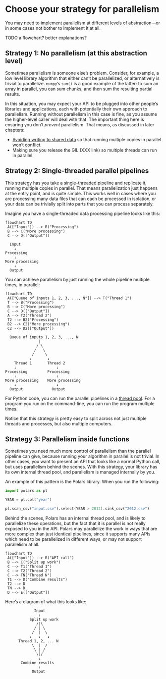 # Choose your strategy for parallelism

You may need to implement parallelism at different levels of abstraction—or in some cases not bother to implement it at all.

TODO a flowchart? better explanations?

## Strategy 1: No parallelism (at this abstraction level)

Sometimes parallelism is someone else's problem.
Consider, for example, a low level library algorithm that either can't be parallelized, or alternatively is trivial to parallelize.
`numpy`'s `sum()` is a good example of the latter: to sum an array in parallel, you can sum chunks, and then sum the resulting partial results.

In this situation, you may expect your API to be plugged into other people's libraries and applications, each with potentially their own approach to parallelism.
Running without parallelism in this case is fine, as you assume the higher-level caller will deal with that.
The important thing here is ensuring you don't _prevent_ parallelism.
That means, as discussed in later chapters:

* [Avoiding writing to shared data](020_race_conditions.qmd) so that running multiple copies in parallel won't conflict.
* Making sure you release the GIL (XXX link) so multiple threads can run in parallel.

## Strategy 2: Single-threaded parallel pipelines

This strategy has you take a single-threaded pipeline and replicate it, running multiple copies in parallel.
That means parallelization just happens at the entry point, and is quite simple.
This works well in cases where you are processing many data files that can each be processed in isolation, or your data can be trivially split into parts that you can process separately.

Imagine you have a single-threaded data processing pipeline looks like this:

::: {.content-hidden when-format="markdown"}
```mermaid
flowchart TD
 A(["Input"]) --> B("Processing")
 B --> C("More processing")
 C --> D(["Output"])
```
:::

::: {.content-hidden unless-format="markdown"}
```
  Input
    ↓
Processing
    ↓
More processing
    ↓
  Output
```
:::

You can achieve parallelism by just running the whole pipeline multiple times, in parallel:

::: {.content-hidden when-format="markdown"}
```mermaid
flowchart TD
 A(["Queue of inputs 1, 2, 3, ..., N"]) --> T("Thread 1")
 T --> B("Processing")
 B --> C("More processing")
 C --> D(["Output"])
 A --> T2("Thread 2")
 T2 --> B2("Processing")
 B2 --> C2("More processing")
 C2 --> D2(["Output"])
```
:::

::: {.content-hidden unless-format="markdown"}
```
  Queue of inputs 1, 2, 3, ..., N
               |
              / \
             /   \
            /     \
           ↓       ↓
    Thread 1       Thread 2
    ↓                  ↓
Processing         Processing
    ↓                  ↓
More processing    More processing
    ↓                  ↓
  Output             Output
```
:::

For Python code, you can run the parallel pipelines in a [thread pool](005_thread_pool.qmd).
For a program you run on the command-line, you can run the program multiple times.

Notice that this strategy is pretty easy to split across not just multiple threads and processes, but also multiple computers.

## Strategy 3: Parallelism inside functions

Sometimes you need much more control of parallelism than the parallel pipeline can give, because running your algorithm in parallel is not trivial.
In other cases, you want to present an API that looks like a normal Python call, but uses parallelism behind the scenes.
With this strategy, your library has its own internal thread pool, and parallelism is managed internally by you.

An example of this pattern is the Polars library.
When you run the following:

```python
import polars as pl

YEAR = pl.col("year")

pl.scan_csv("input.csv").select(YEAR > 2012).sink_csv("2012.csv")
```

Behind the scenes, Polars has an internal thread pool, and is likely to parallelize these operations, but the fact that it is parallel is not really exposed to you in the API.
Polars may parallelize the work in ways that are more complex than just identical pipelines, since it supports many APIs which need to be parallelized in different ways, or may not support parallelism at all.

::: {.content-hidden when-format="markdown"}
```mermaid
flowchart TD
 A(["Input"]) --> B("API call")
 B --> C("Split up work")
 C --> T1("Thread 1")
 C --> T2("Thread 2")
 C --> TN("Thread N")
 T1 --> D("Combine results")
 T2 --> D
 TN --> D
 D --> E(["Output"])
```
:::

Here's a diagram of what this looks like:

::: {.content-hidden unless-format="markdown"}
```
             Input
               ↓
           Split up work
              /|\
             / | \
            /  |  \
           ↓   ↓   ↓
      Thread 1, 2, ... N
            \  |  /
             \ | /
              \|/
               ↓
       Combine results
               ↓
            Output
```
:::
